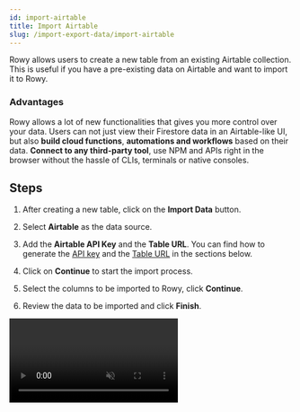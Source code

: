 ```yaml
---
id: import-airtable
title: Import Airtable
slug: /import-export-data/import-airtable
---
```



Rowy allows users to create a new table from an existing Airtable collection. This is useful if you have a pre-existing data on Airtable and want to import it to Rowy.

### Advantages

Rowy allows a lot of new functionalities that gives you more control over your data. Users can not just view their Firestore data in an Airtable-like UI, but also **build cloud functions**, **automations and workflows** based on their data. **Connect to any third-party tool**, use NPM and APIs right in the browser without the hassle of CLIs, terminals or native consoles.

## Steps

1. After creating a new table, click on the **Import Data** button.

2. Select **Airtable** as the data source.

3. Add the **Airtable API Key** and the **Table URL**. You can find how to generate the [API key](/import-export-data/import-airtable#api-key) and the [Table URL](/import-export-data/import-airtable#table-url) in the sections below.

4. Click on **Continue** to start the import process.

5. Select the columns to be imported to Rowy, click **Continue**.

6. Review the data to be imported and click **Finish**.

<Video url={videoUrl} playing loop muted playsinline controls />

## API Key

1. Go to your [Airtable account](https://airtable.com/account) and click on **Generate API key**.

    <img 
        src= {generateAPIKey} 
        alt="Generating an API key"
    />

2. Copy the API key and paste it in the **API Key** field in Rowy.

## Table URL

To extract the **Table URL**, you need to go to the **Airtable collection** you want to import and copy the URL from the browser. The URL is divided into three parts:

- Base (app)
- Table (tbl)
- View (viw)

**NOTE:** The view the user is currently in is the one that will display in the link.

The format for this address will look like this:
<img
    src={tableURL}
    alt="Table URL"
/>

Copy the URL, as shown below, and paste it in the **Table URL** field in Rowy.
<img
    src={copyURL}
    alt="Copy URL"
/>

## Sample Airtable Import

<img
    src={sampleKeys}
    alt="Sample Airtable Import"
/>


## Importing Images from Airtable

Rowy supports importing images directly from Airtable and allows you to store them as a native Image field.

<img src={airtableBase} alt="Airtable Base" />

In the above image, the `assets` column is an **Attachement** type field in our Airtable project, which contains the images.

When we import the data from Airtable using the above steps, we see that the `assets` column is imported as a **JSON** type field in Rowy. This is because as the data is transfered through an API, the **images are stored as JSON objects**. The JSON objects in this field would contain the reference data of the images.

<img src={assetsJSON} alt="Assets JSON" />
